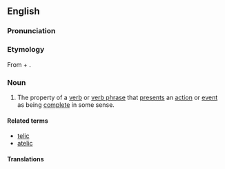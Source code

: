 ==English==
{{wikipedia}}

===Pronunciation===
{{rfp|lang=en}}

===Etymology===
{{PIE root|en|kʷel}}
From {{term|telic}} + {{term|-ity}}.

===Noun===
{{en-noun|telicities}}

# {{label|en|linguistics}} The property of a [[verb]] or [[verb phrase]] that [[present]]s an [[action]] or [[event]] as being [[complete]] in some sense.

====Related terms====
* [[telic]]
* [[atelic]]

====Translations====
{{trans-top|presenting an action or event as complete}}
{{trans-mid}}
{{trans-bottom}}